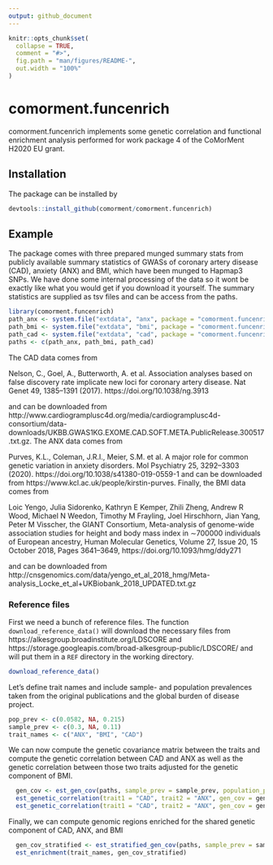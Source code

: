 ```yaml
---
output: github_document
---
```


<!-- README.md is generated from README.Rmd. Please edit that file -->

```r
knitr::opts_chunk$set(
  collapse = TRUE,
  comment = "#>",
  fig.path = "man/figures/README-",
  out.width = "100%"
)
```

# comorment.funcenrich

<!-- badges: start -->
<!-- badges: end -->

comorment.funcenrich implements some genetic correlation and functional enrichment analysis performed for work package 4 of the CoMorMent H2020 EU grant.

## Installation

The package can be installed by 

``` r
devtools::install_github(comorment/comorment.funcenrich)
```

## Example

The package comes with three prepared munged summary stats from publicly available summary statistics of GWASs of coronary artery disease (CAD), anxiety (ANX) and BMI, which have been munged to Hapmap3 SNPs. We have done some internal processing of the data so it wont be exactly like what you would get if you download it yourself. The summary statistics are supplied as tsv files and can be access from the paths.

```r
library(comorment.funcenrich)
path_anx <- system.file("extdata", "anx", package = "comorment.funcenrich")
path_bmi <- system.file("extdata", "bmi", package = "comorment.funcenrich")
path_cad <- system.file("extdata", "cad", package = "comorment.funcenrich")
paths <- c(path_anx, path_bmi, path_cad)
```

The CAD data comes from

Nelson, C., Goel, A., Butterworth, A. et al. Association analyses based on false discovery rate implicate new loci for coronary artery disease. Nat Genet 49, 1385–1391 (2017). https://doi.org/10.1038/ng.3913

and can be downloaded from http://www.cardiogramplusc4d.org/media/cardiogramplusc4d-consortium/data-downloads/UKBB.GWAS1KG.EXOME.CAD.SOFT.META.PublicRelease.300517.txt.gz. The ANX data comes from 

Purves, K.L., Coleman, J.R.I., Meier, S.M. et al. A major role for common genetic variation in anxiety disorders. Mol Psychiatry 25, 3292–3303 (2020). https://doi.org/10.1038/s41380-019-0559-1
and can be downloaded from https://www.kcl.ac.uk/people/kirstin-purves. Finally, the BMI data comes from

Loic Yengo, Julia Sidorenko, Kathryn E Kemper, Zhili Zheng, Andrew R Wood, Michael N Weedon, Timothy M Frayling, Joel Hirschhorn, Jian Yang, Peter M Visscher, the GIANT Consortium, Meta-analysis of genome-wide association studies for height and body mass index in ∼700000 individuals of European ancestry, Human Molecular Genetics, Volume 27, Issue 20, 15 October 2018, Pages 3641–3649, https://doi.org/10.1093/hmg/ddy271

and can be downloaded from http://cnsgenomics.com/data/yengo_et_al_2018_hmg/Meta-analysis_Locke_et_al+UKBiobank_2018_UPDATED.txt.gz

### Reference files

First we need a bunch of reference files. The function `download_reference_data()` will download the necessary files from https://alkesgroup.broadinstitute.org/LDSCORE and https://storage.googleapis.com/broad-alkesgroup-public/LDSCORE/ and will put them in a `REF` directory in the working directory. 


```r
download_reference_data()
```

Let's define trait names and include sample- and population prevalences taken from the original publications and the global burden of disease project.

```r
pop_prev <- c(0.0582, NA, 0.215)
sample_prev <- c(0.3, NA, 0.11)
trait_names <- c("ANX", "BMI", "CAD")
```

We can now compute the genetic covariance matrix between the traits and compute the genetic correlation between CAD and ANX as well as the genetic correlation between those two traits adjusted for the genetic component of BMI.

```r
  gen_cov <- est_gen_cov(paths, sample_prev = sample_prev, population_prev = pop_prev, trait_names = trait_names)
  est_genetic_correlation(trait1 = "CAD", trait2 = "ANX", gen_cov = gen_cov)
  est_genetic_correlation(trait1 = "CAD", trait2 = "ANX", gen_cov = gen_cov, adjust = "BMI")
```

Finally, we can compute genomic regions enriched for the shared genetic component of CAD, ANX, and BMI

```r
  gen_cov_stratified <- est_stratified_gen_cov(paths, sample_prev = sample_prev, population_prev = pop_prev, trait_names = trait_names)
  est_enrichment(trait_names, gen_cov_stratified)
```
